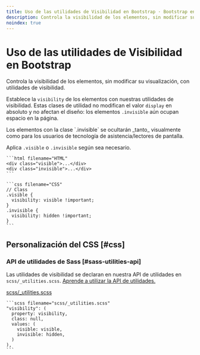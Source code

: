 ```yaml
---
title: Uso de las utilidades de Visibilidad en Bootstrap · Bootstrap en Español v5.3
description: Controla la visibilidad de los elementos, sin modificar su visualización, con utilidades de visibilidad.
noindex: true
---
```


# Uso de las utilidades de Visibilidad en Bootstrap

Controla la visibilidad de los elementos, sin modificar su visualización, con utilidades de visibilidad.

<MainBanner />

Establece la `visibility` de los elementos con nuestras utilidades de visibilidad. Estas clases de utilidad no modifican el valor `display` en absoluto y no afectan el diseño: los elementos `.invisible` aún ocupan espacio en la página.

<Callout type="warning" emoji="">
Los elementos con la clase `.invisible` se ocultarán _tanto_ visualmente como para los usuarios de tecnología de asistencia/lectores de pantalla.
</Callout>

Aplica `.visible` o `.invisible` según sea necesario.

    ```html filename="HTML"
    <div class="visible">...</div>
    <div class="invisible">...</div>
    ```

    ```css filename="CSS"
    // Class
    .visible {
      visibility: visible !important;
    }
    .invisible {
      visibility: hidden !important;
    }
    ```

Personalización del CSS [#css]
-----------

### API de utilidades de Sass [#sass-utilities-api]

Las utilidades de visibilidad se declaran en nuestra API de utilidades en `scss/_utilities.scss`. [Aprende a utilizar la API de utilidades.](/bootstrap/5.3/utilities/api/#using-the-api)

[scss/_utilities.scss](https://github.com/twbs/bootstrap/blob/v5.3.2/scss/_utilities.scss)

    ```scss filename="scss/_utilities.scss"
    "visibility": (
      property: visibility,
      class: null,
      values: (
        visible: visible,
        invisible: hidden,
      )
    ),
    ```

<ContentSuggestion />
